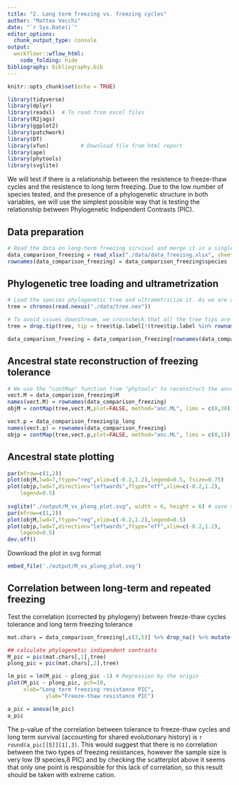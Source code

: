 ```yaml
---
title: "2. Long term freezing vs. freezing cycles"
author: "Matteo Vecchi"
date: "`r Sys.Date()`"
editor_options:
  chunk_output_type: console
output: 
  workflowr::wflow_html:
    code_folding: hide 
bibliography: bibliography.bib
---
```


```r
knitr::opts_chunk$set(echo = TRUE)
```

```r
library(tidyverse)
library(dplyr)
library(readxl)  # To read from excel files
library(R2jags)
library(ggplot2)
library(patchwork)
library(DT)
library(xfun)          # Download file from html report
library(ape)
library(phytools)
library(svglite)
```

We will test if there is a relationship between the resistence to freeze-thaw cycles and the resistence to long term freezing. Due to the low number of species tested, and the presence of a phylogenetic structure in both variables, we will use the simplest possible way that is testing the relationship between Phylogenetic Indipendent Contrasts (PIC).  

## Data preparation
```r
# Read the data on long-term freezing sirvival and merge it in a single table with the estimated number of cycles to death of 50% of individuals for each tested species.
data_comparison_freezing = read_xlsx("./data/data_freezing.xlsx", sheet = "data_longterm") %>% mutate(p_long = as.numeric(survival)/as.numeric(total)) %>% merge(read.table("./output/means_cycles.txt", header=T)) %>% column_to_rownames(var = "species_code") %>% filter(complete.cases(.))
rownames(data_comparison_freezing) = data_comparison_freezing$species
```

## Phylogenetic tree loading and ultrametrization
```r
# Load the species phylogenetic tree and ultrametricize it. As we are using the tree only to control for phylogeny, we don't need to get very fancy with ultrametrization and we can simply ise the "chronos" function.
tree = chronos(read.nexus("./data/tree.nex"))

# To avoid issues downstream, we crosscheck that all the tree tips are represented in the data table and viceversa
tree = drop.tip(tree, tip = tree$tip.label[!(tree$tip.label %in% rownames(data_comparison_freezing))])

data_comparison_freezing = data_comparison_freezing[rownames(data_comparison_freezing) %in% tree$tip.label,]

```

## Ancestral state reconstruction of freezing tolerance
```r
# We use the "contMap" function from "phytools" to reconstruct the ancestral state.
vect.M = data_comparison_freezing$M
names(vect.M) = rownames(data_comparison_freezing)
objM = contMap(tree,vect.M,plot=FALSE, method="anc.ML", lims = c(0,30))

vect.p = data_comparison_freezing$p_long
names(vect.p) = rownames(data_comparison_freezing)
objp = contMap(tree,vect.p,plot=FALSE, method="anc.ML", lims = c(0,1))

```

## Ancestral state plotting
```r
par(mfrow=c(1,2))
plot(objM,lwd=7,ftype="reg",xlim=c(-0.2,1.2),legend=0.5, fsize=0.75)
plot(objp,lwd=7,direction="leftwards",ftype="off",xlim=c(-0.2,1.2),
    legend=0.5)
    
svglite("./output/M_vs_plong_plot.svg", width = 6, height = 6) # save the plot
par(mfrow=c(1,2))
plot(objM,lwd=7,ftype="reg",xlim=c(-0.2,1.2),legend=0.5)
plot(objp,lwd=7,direction="leftwards",ftype="off",xlim=c(-0.2,1.2),
    legend=0.5)
dev.off()
```

Download the plot in svg format
```r
embed_file('./output/M_vs_plong_plot.svg')
```

## Correlation between long-term and repeated freezing
Test the correlation (corrected by phylogeny) between freeze-thaw cycles tolerance and long term freezing tolerance
```r
mat.chars = data_comparison_freezing[,c(3,5)] %>% drop_na() %>% mutate(p_long = scale(p_long), M = scale(M)) %>% as.matrix()

## calculate phylogenetic indipendent contrasts
M_pic = pic(mat.chars[,1],tree)
plong_pic = pic(mat.chars[,2],tree)

lm_pic = lm(M_pic ~ plong_pic -1) # Regression by the origin
plot(M_pic ~ plong_pic, pch=19,
     xlab="Long term freezing resistance PIC",
            ylab="Freeze-thaw resistance PIC")

a_pic = anova(lm_pic)
a_pic
``` 

The p-value of the correlation between tolerance to freeze-thaw cycles and long term survival (accounting for shared evolutionary history) is `r round(a_pic[[5]][1],3)`. This would suggest that there is no correlation between the two types of freezing resistances, however the sample size is very low (9 species,8 PIC) and by checking the scatterplot above it seems that only one point is responsible for this lack of correlation, so this result should be taken with extreme cation.
